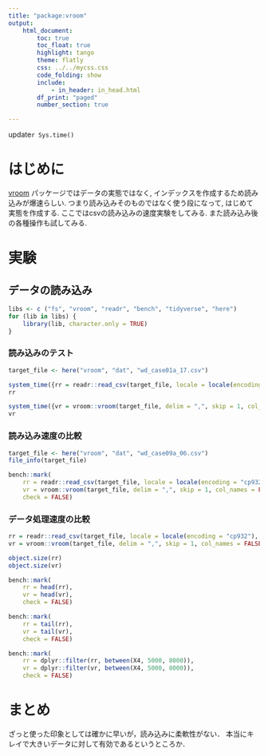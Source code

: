```yaml
---
title: "package:vroom"
output:
    html_document:
        toc: true
        toc_float: true
        highlight: tango
        theme: flatly
        css: ../../mycss.css
        code_folding: show
        include:
            - in_header: in_head.html
        df_print: "paged"
        number_section: true

---
```

update`r Sys.time()`


# はじめに


[vroom](https://github.com/jimhester/vroom)
パッケージではデータの実態ではなく, 
インデックスを作成するため読み込みが爆速らしい. 
つまり読み込みそのものではなく使う段になって, はじめて実態を作成する. 
ここではcsvの読み込みの速度実験をしてみる. 
また読み込み後の各種操作も試してみる. 


# 実験

## データの読み込み

```r
libs <- c ("fs", "vroom", "readr", "bench", "tidyverse", "here")
for (lib in libs) {
    library(lib, character.only = TRUE)
}
```


### 読み込みのテスト

```r

target_file <- here("vroom", "dat", "wd_case01a_17.csv")

system_time({rr = readr::read_csv(target_file, locale = locale(encoding = "cp932"), skip = 1, col_names = FALSE )})
rr

system_time({vr = vroom::vroom(target_file, delim = ",", skip = 1, col_names = FALSE)})
vr

```


### 読み込み速度の比較



```r
target_file <- here("vroom", "dat", "wd_case09a_06.csv")
file_info(target_file)

bench::mark(
    rr = readr::read_csv(target_file, locale = locale(encoding = "cp932"), skip = 1, col_names = FALSE ),
    vr = vroom::vroom(target_file, delim = ",", skip = 1, col_names = FALSE), 
    check = FALSE)

```


### データ処理速度の比較

```r
rr = readr::read_csv(target_file, locale = locale(encoding = "cp932"), skip = 1, col_names = FALSE)
vr = vroom::vroom(target_file, delim = ",", skip = 1, col_names = FALSE)

object.size(rr)
object.size(vr)

```

```r
bench::mark(
    rr = head(rr),
    vr = head(vr), 
    check = FALSE)

```


```r
bench::mark(
    rr = tail(rr),
    vr = tail(vr), 
    check = FALSE)

```

```r
bench::mark(
    rr = dplyr::filter(rr, between(X4, 5000, 8000)),
    vr = dplyr::filter(vr, between(X4, 5000, 8000)), 
    check = FALSE)

```


# まとめ

ざっと使った印象としては確かに早いが，読み込みに柔軟性がない．
本当にキレイで大きいデータに対して有効であるというところか．





